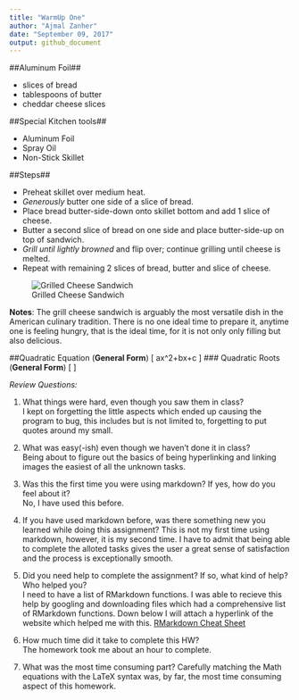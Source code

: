 ```yaml
---
title: "WarmUp One"
author: "Ajmal Zanher"
date: "September 09, 2017"
output: github_document
---
```


##Aluminum Foil##

* slices of bread
* tablespoons of butter
* cheddar cheese slices

##Special Kitchen tools##

* Aluminum Foil 
* Spray Oil
* Non-Stick Skillet

##Steps##

* Preheat skillet over medium heat. 
* *Generously* butter one side of a slice of bread. 
* Place bread butter-side-down onto skillet bottom and add 1 slice of cheese.
* Butter a second slice of bread on one side and place butter-side-up on top of sandwich. 
* *Grill until lightly browned* and flip over; continue grilling until cheese is melted. 
* Repeat with remaining 2 slices of bread, butter and slice of cheese.


![Grilled Cheese Sandwich](https://s26.postimg.org/hhou34kvt/grilled_Cheese.jpg)

**Notes**: The grill cheese sandwich is arguably the most versatile dish in the American culinary tradition. There is no one ideal time to prepare it, anytime one is feeling hungry, that is the ideal time, for it is not only only filling but also delicious.

    
    
##Quadratic Equation (**General Form**)
\[
ax^2+bx+c
\]
### Quadratic Roots (**General Form**)
\[
\frac {(-b\pm \sqrt{b^2-4ac)} }{2a} 
\]


*Review Questions:* <br>    

1.   What things were hard, even though you saw them in class?      
I kept on forgetting the little aspects which ended up causing the program to bug, this includes but is not limited to, forgetting to put quotes around my small.<br>   

1.   What was easy(-ish) even though we haven't done it in class?         
Being about to figure out the basics of being hyperlinking and linking images the easiest of all the unknown tasks.<br>

1.   Was this the first time you were using markdown? If yes, how do you feel about it?  
No, I have used this before.<br>   

1.   If you have used markdown before, was there something new you learned while doing this assignment?
This is not my first time using markdown, however, it is my second time. I have to admit that being able to complete the alloted tasks gives the user a great sense of satisfaction and the process is exceptionally smooth.<br>

1.   Did you need help to complete the assignment? If so, what kind of help? Who helped you?     
I need to have a list of RMarkdown functions. I was able to recieve this help by googling and downloading files which had a comprehensive list of RMarkdown functions. Down below I will attach a hyperlink of the website which helped me with this. [RMarkdown Cheat Sheet](http://rmarkdown.rstudio.com/authoring_basics.html) <br> 

1.   How much time did it take to complete this HW?    
The homework took me about an hour to complete. <br> 

1.  What was the most time consuming part?
Carefully matching the Math equations with the LaTeX syntax was, by far, the most time consuming aspect of this homework. <br>     